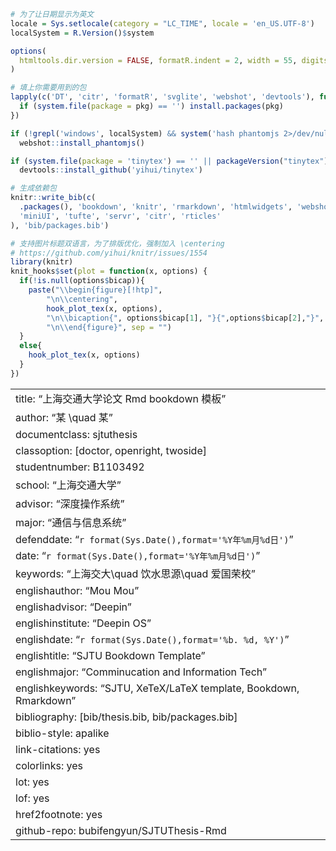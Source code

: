 ```r

# 为了让日期显示为英文
locale = Sys.setlocale(category = "LC_TIME", locale = 'en_US.UTF-8')
localSystem = R.Version()$system

options(
  htmltools.dir.version = FALSE, formatR.indent = 2, width = 55, digits = 4
)

# 填上你需要用到的包
lapply(c('DT', 'citr', 'formatR', 'svglite', 'webshot', 'devtools'), function(pkg) {
  if (system.file(package = pkg) == '') install.packages(pkg)
})

if (!grepl('windows', localSystem) && system('hash phantomjs 2>/dev/null') != 0)
  webshot::install_phantomjs()

if (system.file(package = 'tinytex') == '' || packageVersion("tinytex") < '0.6.4')
  devtools::install_github('yihui/tinytex')

# 生成依赖包
knitr::write_bib(c(
  .packages(), 'bookdown', 'knitr', 'rmarkdown', 'htmlwidgets', 'webshot', 'DT',
  'miniUI', 'tufte', 'servr', 'citr', 'rticles'
), 'bib/packages.bib')

# 支持图片标题双语言，为了排版优化，强制加入 \centering
# https://github.com/yihui/knitr/issues/1554
library(knitr)
knit_hooks$set(plot = function(x, options) {
  if(!is.null(options$bicap)){
    paste("\\begin{figure}[!htp]",
        "\n\\centering",
        hook_plot_tex(x, options), 
        "\n\\bicaption{", options$bicap[1], "}{",options$bicap[2],"}", 
        "\n\\end{figure}", sep = "")
  }
  else{
    hook_plot_tex(x, options)
  }
})

```
--- 
title: "上海交通大学论文 Rmd bookdown 模板"
author: "某 \\quad 某"
documentclass: sjtuthesis
classoption: [doctor, openright, twoside]
studentnumber: B1103492
school: "上海交通大学"
advisor: "深度操作系统"
major: "通信与信息系统"
defenddate: "`r format(Sys.Date(),format='%Y年%m月%d日')`"
date: "`r format(Sys.Date(),format='%Y年%m月%d日')`"
keywords: "上海交大\\quad 饮水思源\\quad 爱国荣校"
englishauthor: "Mou Mou"
englishadvisor: "Deepin"
englishinstitute: "Deepin OS"
englishdate: "`r format(Sys.Date(),format='%b. %d, %Y')`"
englishtitle: "SJTU Bookdown Template"
englishmajor: "Comminucation and Information Tech"
englishkeywords: "SJTU, XeTeX/LaTeX template, Bookdown, Rmarkdown"
bibliography: [bib/thesis.bib, bib/packages.bib]
biblio-style: apalike
link-citations: yes
colorlinks: yes
lot: yes
lof: yes
href2footnote: yes
github-repo: bubifengyun/SJTUThesis-Rmd
---



